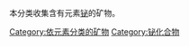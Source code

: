 {{commonscat|Bismuth minerals}}
本分类收集含有元素[[铋|铋]]的矿物。
[[Category:依元素分类的矿物|Category:依元素分类的矿物]]
[[Category:铋化合物|Category:铋化合物]]